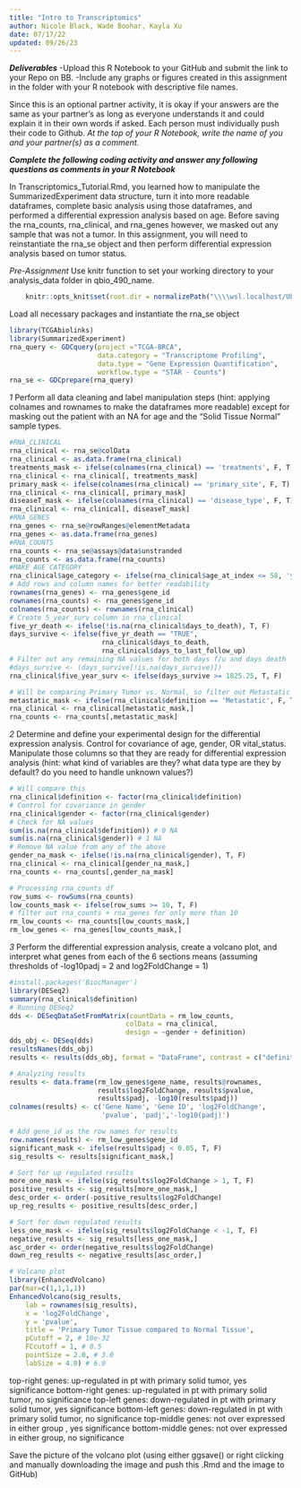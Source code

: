 ```yaml
---
title: "Intro to Transcriptomics"
author: Nicole Black, Wade Boohar, Kayla Xu
date: 07/17/22
updated: 09/26/23
---
```


***Deliverables***
-Upload this R Notebook to your GitHub and submit the link to your Repo on BB.
-Include any graphs or figures created in this assignment in the folder with your R notebook with descriptive file names.

Since this is an optional partner activity, it is okay if your answers are the same as your partner’s as long as everyone understands it and could explain it in their own words if asked. Each person must individually push their code to Github. *At the top of your R Notebook, write the name of you and your partner(s) as a comment.*

***Complete the following coding activity and answer any following questions as comments in your R Notebook***

In Transcriptomics_Tutorial.Rmd, you learned how to manipulate the SummarizedExperiment data structure, turn it into more readable dataframes, complete basic analysis using those dataframes, and performed a differential expression analysis based on age. Before saving the rna_counts, rna_clinical, and rna_genes however, we masked out any sample that was not a tumor. In this assignment, you will need to reinstantiate the rna_se object and then perform differential expression analysis based on tumor status.

*Pre-Assignment*
Use knitr function to set your working directory to your analysis_data folder in qbio_490_name.
```r
    knitr::opts_knit$set(root.dir = normalizePath("\\\\wsl.localhost/Ubuntu/home/tri/qbio_490_tritong/analysis_data")) 
```

Load all necessary packages and instantiate the rna_se object
```r
library(TCGAbiolinks)
library(SummarizedExperiment)
rna_query <- GDCquery(project ="TCGA-BRCA",
                      data.category = "Transcriptome Profiling",
                      data.type = "Gene Expression Quantification",
                      workflow.type = "STAR - Counts")
rna_se <- GDCprepare(rna_query)
```


*1*
Perform all data cleaning and label manipulation steps (hint: applying colnames and rownames to make the dataframes more readable) except for masking out the patient with an NA for age and the "Solid Tissue Normal" sample types.
```r
#RNA_CLINICAL
rna_clinical <- rna_se@colData
rna_clinical <- as.data.frame(rna_clinical)
treatments_mask <- ifelse(colnames(rna_clinical) == 'treatments', F, T)
rna_clinical <- rna_clinical[, treatments_mask]
primary_mask <- ifelse(colnames(rna_clinical) == 'primary_site', F, T)
rna_clinical <- rna_clinical[, primary_mask]
diseaseT_mask <- ifelse(colnames(rna_clinical) == 'disease_type', F, T)
rna_clinical <- rna_clinical[, diseaseT_mask]
#RNA_GENES
rna_genes <- rna_se@rowRanges@elementMetadata
rna_genes <- as.data.frame(rna_genes)
#RNA_COUNTS
rna_counts <- rna_se@assays@data$unstranded
rna_counts <- as.data.frame(rna_counts)
#MAKE AGE CATEGORY
rna_clinical$age_category <- ifelse(rna_clinical$age_at_index <= 58, 'young', 'old')
# Add rows and column names for better readability
rownames(rna_genes) <- rna_genes$gene_id
rownames(rna_counts) <- rna_genes$gene_id
colnames(rna_counts) <- rownames(rna_clinical)
# Create 5_year_surv column in rna_clinical
five_yr_death <- ifelse(!is.na(rna_clinical$days_to_death), T, F)
days_survive <- ifelse(five_yr_death == "TRUE", 
                       rna_clinical$days_to_death,
                       rna_clinical$days_to_last_follow_up)
# Filter out any remaining NA values for both days f/u and days death
#days_survive <- (days_survive[!is.na(days_survive)])
rna_clinical$five_year_surv <- ifelse(days_survive >= 1825.25, T, F)

# Will be comparing Primary Tumor vs. Normal, so filter out Metastatic Tumor
metastatic_mask <- ifelse(rna_clinical$definition == 'Metastatic', F, T)
rna_clinical <- rna_clinical[metastatic_mask,]
rna_counts <- rna_counts[,metastatic_mask]


```


*2*
Determine and define your experimental design for the differential expression analysis. Control for covariance of age, gender, OR vital_status. Manipulate those columns so that they are ready for differential expression analysis (hint: what kind of variables are they? what data type are they by default? do you need to handle unknown values?)
```r
# Will compare this
rna_clinical$definition <- factor(rna_clinical$definition)
# Control for covariance in gender
rna_clinical$gender <- factor(rna_clinical$gender)
# Check for NA values
sum(is.na(rna_clinical$definition)) # 0 NA
sum(is.na(rna_clinical$gender)) # 1 NA
# Remove NA value from any of the above
gender_na_mask <- ifelse(!is.na(rna_clinical$gender), T, F)
rna_clinical <- rna_clinical[gender_na_mask,]
rna_counts <- rna_counts[,gender_na_mask]

# Processing rna_counts df
row_sums <- rowSums(rna_counts)
low_counts_mask <- ifelse(row_sums >= 10, T, F)
# filter out rna_counts + rna_genes for only more than 10
rm_low_counts <- rna_counts[low_counts_mask,]
rm_low_genes <- rna_genes[low_counts_mask,]


```


*3*
Perform the differential expression analysis, create a volcano plot, and interpret what genes from each of the 6 sections means (assuming thresholds of -log10padj = 2 and log2FoldChange = 1)
```r
#install.packages('BiocManager')
library(DESeq2)
summary(rna_clinical$definition)
# Running DESeq2
dds <- DESeqDataSetFromMatrix(countData = rm_low_counts,
                             colData = rna_clinical,
                             design = ~gender + definition)
dds_obj <- DESeq(dds)
resultsNames(dds_obj)
results <- results(dds_obj, format = "DataFrame", contrast = c("definition",'Primary solid Tumor', 'Solid Tissue Normal'))

# Analyzing results
results <- data.frame(rm_low_genes$gene_name, results@rownames,
                      results$log2FoldChange, results$pvalue, 
                      results$padj, -log10(results$padj))
colnames(results) <- c('Gene Name', 'Gene ID', 'log2FoldChange',
                       'pvalue', 'padj','-log10(padj)')

# Add gene_id as the row names for results
row.names(results) <- rm_low_genes$gene_id
significant_mask <- ifelse(results$padj < 0.05, T, F)
sig_results <- results[significant_mask,]

# Sort for up regulated results
more_one_mask <- ifelse(sig_results$log2FoldChange > 1, T, F)
positive_results <- sig_results[more_one_mask,]
desc_order <- order(-positive_results$log2FoldChange)
up_reg_results <- positive_results[desc_order,]

# Sort for down regulated results
less_one_mask <- ifelse(sig_results$log2FoldChange < -1, T, F)
negative_results <- sig_results[less_one_mask,]
asc_order <- order(negative_results$log2FoldChange)
down_reg_results <- negative_results[asc_order,]

# Volcano plot
library(EnhancedVolcano)
par(mar=c(1,1,1,1))
EnhancedVolcano(sig_results,
    lab = rownames(sig_results),
    x = 'log2FoldChange',
    y = 'pvalue',
    title = 'Primary Tumor Tissue compared to Normal Tissue',
    pCutoff = 2, # 10e-32
    FCcutoff = 1, # 0.5
    pointSize = 2.0, # 3.0
    labSize = 4.0) # 6.0

```

top-right genes: up-regulated in pt with primary solid tumor, yes significance
bottom-right genes: up-regulated in pt with primary solid tumor, no significance
top-left genes: down-regulated in pt with primary solid tumor, yes significance
bottom-left genes: down-regulated in pt with primary solid tumor, no significance
top-middle genes: not over expressed in either group , yes significance
bottom-middle genes: not over expressed in either group, no significance

Save the picture of the volcano plot (using either ggsave() or right clicking and manually downloading the image and push this .Rmd and the image to GitHub)
